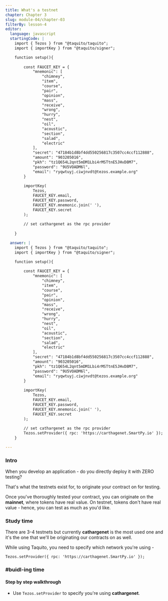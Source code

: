 ```yaml
---
title: What's a testnet
chapter: Chapter 3
slug: module-04/chapter-03
filterBy: lesson-4
editor:
  language: javascript
  startingCode: |
    import { Tezos } from "@taquito/taquito";
    import { importKey } from "@taquito/signer";

    function setup(){
        
        const FAUCET_KEY = {
            "mnemonic": [
                "chimney",
                "item",
                "course",
                "pair",
                "opinion",
                "mass",
                "receive",
                "wrong",
                "hurry",
                "nest",
                "oil",
                "acoustic",
                "section",
                "salad",
                "electric"
            ],
            "secret": "47184b1d8bf4dd550256817c3507cc4ccf112888",
            "amount": "903205016",
            "pkh": "tz1Q654L2qnt5mDM1Lbi4rMSTtnE5JHvD8M7",
            "password": "9U5VOADM6l",
            "email": "ryqwtuyj.ciwjnvdt@tezos.example.org"
        }
        
        importKey(
            Tezos,
            FAUCET_KEY.email,
            FAUCET_KEY.password,
            FAUCET_KEY.mnemonic.join(' '),
            FAUCET_KEY.secret
        );
        
        // set cathargenet as the rpc provider
        
    }

  answer: |
    import { Tezos } from "@taquito/taquito";
    import { importKey } from "@taquito/signer";

    function setup(){
        
        const FAUCET_KEY = {
            "mnemonic": [
                "chimney",
                "item",
                "course",
                "pair",
                "opinion",
                "mass",
                "receive",
                "wrong",
                "hurry",
                "nest",
                "oil",
                "acoustic",
                "section",
                "salad",
                "electric"
            ],
            "secret": "47184b1d8bf4dd550256817c3507cc4ccf112888",
            "amount": "903205016",
            "pkh": "tz1Q654L2qnt5mDM1Lbi4rMSTtnE5JHvD8M7",
            "password": "9U5VOADM6l",
            "email": "ryqwtuyj.ciwjnvdt@tezos.example.org"
        }
        
        importKey(
            Tezos,
            FAUCET_KEY.email,
            FAUCET_KEY.password,
            FAUCET_KEY.mnemonic.join(' '),
            FAUCET_KEY.secret
        );
        
        // set cathargenet as the rpc provider
        Tezos.setProvider({ rpc: 'https://carthagenet.SmartPy.io' });
    }

---
```

### Intro
When you develop an application - do you directly deploy it with ZERO testing?

That's what the testnets exist for, to originate your contract on for testing.

Once you've thoroughly tested your contract, you can originate on the **mainnet**, where tokens have real value.
On testnet, tokens don't have real value - hence, you can test as much as you'd like.

### Study time

There are 3-4 testnets but currently **cathargenet** is the most used one and it's the one that we'll be originating our contracts on as well.

While using Taquito, you need to specify which network you're using - 
```javascript=
Tezos.setProvider({ rpc: 'https://carthagenet.SmartPy.io' });
```

### #buidl-ing time
 
#### Step by step walkthrough
- Use `Tezos.setProvider` to specify you're using **cathargenet**.